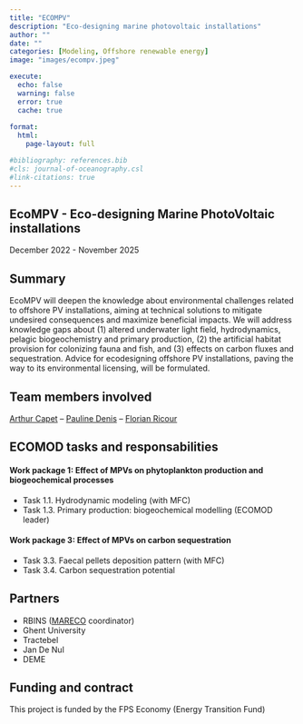 ```yaml
---
title: "ECOMPV"
description: "Eco-designing marine photovoltaic installations"
author: ""
date: ""
categories: [Modeling, Offshore renewable energy]
image: "images/ecompv.jpeg"

execute:
  echo: false
  warning: false
  error: true
  cache: true
  
format: 
  html:
    page-layout: full

#bibliography: references.bib
#cls: journal-of-oceanography.csl
#link-citations: true
---
```


## EcoMPV - Eco-designing Marine PhotoVoltaic installations

December 2022 - November 2025

## Summary

EcoMPV will deepen the knowledge about environmental challenges related to offshore PV 
installations, aiming at technical solutions to mitigate undesired consequences and maximize 
beneficial impacts. We will address knowledge gaps about (1) altered underwater light field, 
hydrodynamics, pelagic biogeochemistry and primary production, (2) the artificial habitat provision 
for colonizing fauna and fish, and (3) effects on carbon fluxes and sequestration. Advice for 
ecodesigning offshore PV installations, paving the way to its environmental licensing, will be 
formulated.

## Team members involved

[Arthur Capet](/posts/members/AC) -- 
[Pauline Denis](/posts/members/PD) -- 
[Florian Ricour](/posts/members/FR)

## ECOMOD tasks and responsabilities

#### Work package 1: Effect of MPVs on phytoplankton production and biogeochemical processes 

- Task 1.1. Hydrodynamic modeling (with MFC)
- Task 1.3. Primary production: biogeochemical modelling (ECOMOD leader)

#### Work package 3: Effect of MPVs on carbon sequestration 

- Task 3.3. Faecal pellets deposition pattern (with MFC)
- Task 3.4. Carbon sequestration potential

## Partners

- RBINS ([MARECO](https://mareco-odnature.naturalsciences.be/project/ecompv/) coordinator)
- Ghent University
- Tractebel
- Jan De Nul
- DEME

## Funding and contract

This project is funded by the FPS Economy (Energy Transition Fund)
